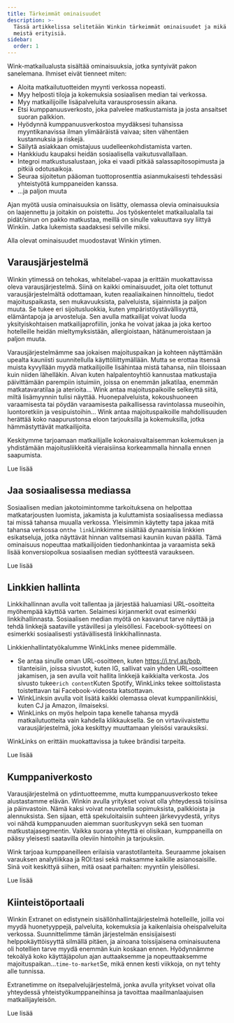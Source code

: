 ```yaml
---
title: Tärkeimmät ominaisuudet
description: >-
  Tässä artikkelissa selitetään Winkin tärkeimmät ominaisuudet ja mikä tekee
  meistä erityisiä.
sidebar:
  order: 1
---
```


Wink-matkailualusta sisältää ominaisuuksia, jotka syntyivät pakon sanelemana. Ihmiset eivät tienneet miten:

* Aloita matkailutuotteiden myynti verkossa nopeasti.
* Myy helposti tiloja ja kokemuksia sosiaalisen median tai verkossa.
* Myy matkailijoille lisäpalveluita varausprosessin aikana.
* Etsi kumppanuusverkosto, joka palvelee matkustamista ja josta ansaitset suoran palkkion.
* Hyödynnä kumppanuusverkostoa myydäksesi tuhansissa myyntikanavissa ilman ylimääräistä vaivaa; siten vähentäen kustannuksia ja riskejä.
* Säilytä asiakkaan omistajuus uudelleenkohdistamista varten.
* Hankkiudu kaupaksi heidän sosiaalisella vaikutusvallallaan.
* Integroi matkustusalustaan, joka ei vaadi pitkää salassapitosopimusta ja pitkiä odotusaikoja.
* Seuraa sijoitetun pääoman tuottoprosenttia asianmukaisesti tehdessäsi yhteistyötä kumppaneiden kanssa.
* ...ja paljon muuta

Ajan myötä uusia ominaisuuksia on lisätty, olemassa olevia ominaisuuksia on laajennettu ja joitakin on poistettu. Jos työskentelet matkailualalla tai pidät/sinun on pakko matkustaa, meillä on sinulle vakuuttava syy liittyä Winkiin. Jatka lukemista saadaksesi selville miksi.

Alla olevat ominaisuudet muodostavat Winkin ytimen.

## Varausjärjestelmä

Winkin ytimessä on tehokas, whitelabel-vapaa ja erittäin muokattavissa oleva varausjärjestelmä. Siinä on kaikki ominaisuudet, joita olet tottunut varausjärjestelmältä odottamaan, kuten reaaliaikainen hinnoittelu, tiedot majoituspaikasta, sen mukavuuksista, palveluista, sijainnista ja paljon muuta. Se tukee eri sijoitusluokkia, kuten ympäristöystävällisyyttä, elämäntapoja ja arvosteluja. Sen avulla matkailijat voivat luoda yksityiskohtaisen matkailijaprofiilin, jonka he voivat jakaa ja joka kertoo hotelleille heidän mieltymyksistään, allergioistaan, hätänumeroistaan ​​ja paljon muuta.

Varausjärjestelmämme saa jokaisen majoituspaikan ja kohteen näyttämään upealta kauniisti suunnitellulla käyttöliittymällään. Mutta se erottaa itsensä muista kyvyllään myydä matkailijoille lisähintaa mistä tahansa, niin tiloissaan kuin niiden lähelläkin. Aivan kuten halpalentoyhtiö kannustaa matkustajia päivittämään parempiin istuimiin, joissa on enemmän jalkatilaa, enemmän matkatavaratilaa ja aterioita... Wink antaa majoituspaikoille selkeyttä siitä, miltä lisämyynnin tulisi näyttää. Huonepalveluista, kokoushuoneen varaamisesta tai pöydän varaamisesta paikallisessa ravintolassa museoihin, luontoretkiin ja vesipuistoihin... Wink antaa majoituspaikoille mahdollisuuden herättää koko naapurustonsa eloon tarjouksilla ja kokemuksilla, jotka hämmästyttävät matkailijoita.

Keskitymme tarjoamaan matkailijalle kokonaisvaltaisemman kokemuksen ja yhdistämään majoitusliikkeitä vieraisiinsa korkeammalla hinnalla ennen saapumista.

<LinkButton href="/booking-engine/in-a-nutshell">
  Lue lisää
</LinkButton>


## Jaa sosiaalisessa mediassa

Sosiaalisen median jakotoimintomme tarkoituksena on helpottaa matkatarjousten luomista, jakamista ja kuluttamista sosiaalisessa mediassa tai missä tahansa muualla verkossa. Yleisimmin käytetty tapa jakaa mitä tahansa verkossa on`the link`Linkkimme sisältää dynaamisia linkkien esikatseluja, jotka näyttävät hinnan valitsemasi kauniin kuvan päällä. Tämä ominaisuus nopeuttaa matkailijoiden tiedonhankintaa ja varaamista sekä lisää konversiopolkua sosiaalisen median syötteestä varaukseen.

<LinkButton href="/studio/shareable-links">
  Lue lisää
</LinkButton>


## Linkkien hallinta

Linkkihallinnan avulla voit tallentaa ja järjestää haluamiasi URL-osoitteita myöhempää käyttöä varten. Selaimesi kirjanmerkit ovat esimerkki linkkihallinnasta. Sosiaalisen median myötä on kasvanut tarve näyttää ja tehdä linkkejä saataville ystävillesi ja yleisöllesi. Facebook-syötteesi on esimerkki sosiaalisesti ystävällisestä linkkihallinnasta.

Linkkienhallintatyökalumme WinkLinks menee pidemmälle.

* Se antaa sinulle oman URL-osoitteen, kuten https://i.trvl.as/bob, tilanteisiin, joissa sivustot, kuten IG, sallivat vain yhden URL-osoitteen jakamisen, ja sen avulla voit hallita linkkejä kaikkialta verkosta. Jos sivusto tukee`rich content`Kuten Spotify, WinkLinks tekee soittolistasta toistettavan tai Facebook-videosta katsottavan.
* WinkLinksin avulla voit lisätä kaikki olemassa olevat kumppanilinkkisi, kuten CJ ja Amazon, ilmaiseksi.
* WinkLinks on myös helpoin tapa kenelle tahansa myydä matkailutuotteita vain kahdella klikkauksella. Se on virtaviivaistettu varausjärjestelmä, joka keskittyy muuttamaan yleisösi varauksiksi.

WinkLinks on erittäin muokattavissa ja tukee brändisi tarpeita.

<LinkButton href="/link-manager/wink-links">
  Lue lisää
</LinkButton>


## Kumppaniverkosto

Varausjärjestelmä on ydintuotteemme, mutta kumppanuusverkosto tekee alustastamme elävän. Winkin avulla yritykset voivat olla yhteydessä toisiinsa ja päinvastoin. Nämä kaksi voivat neuvotella sopimuksista, palkkioista ja alennuksista. Sen sijaan, että spekuloitaisiin suhteen järkevyydestä, yritys voi nähdä kumppanuuden aiemman suorituskyvyn sekä sen tuoman matkustajasegmentin. Vaikka suoraa yhteyttä ei olisikaan, kumppaneilla on pääsy yleisesti saatavilla oleviin hintoihin ja tarjouksiin.

Wink tarjoaa kumppaneilleen erilaisia ​​varastotilanteita. Seuraamme jokaisen varauksen analytiikkaa ja ROI:tasi sekä maksamme kaikille asianosaisille. Sinä voit keskittyä siihen, mitä osaat parhaiten: myyntiin yleisöllesi.

<LinkButton href="/studio/what-is-studio">
  Lue lisää
</LinkButton>


## Kiinteistöportaali

Winkin Extranet on edistynein sisällönhallintajärjestelmä hotelleille, joilla voi myydä huonetyyppejä, palveluita, kokemuksia ja kaikenlaisia ​​oheispalveluita verkossa. Suunnittelimme tämän järjestelmän ensisijaisesti helppokäyttöisyyttä silmällä pitäen, ja ainoana toissijaisena ominaisuutena oli hotellien tarve myydä enemmän kuin koskaan ennen. Hyödynnämme tekoälyä koko käyttäjäpolun ajan auttaaksemme ja nopeuttaaksemme majoituspaikan...`time-to-market`Se, mikä ennen kesti viikkoja, on nyt tehty alle tunnissa.

Extranetimme on itsepalvelujärjestelmä, jonka avulla yritykset voivat olla yhteydessä yhteistyökumppaneihinsa ja tavoittaa maailmanlaajuisen matkailijayleisön.

<LinkButton href="/extranet/what-is-extranet">
  Lue lisää
</LinkButton>

